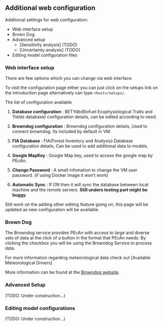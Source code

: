 ## Additional web configuration

Additional settings for web configuration:

- [Web interface setup]{#intermediate-web-setup}
- [Brown Dog]{#browndog}
- [Advanced setup]{#intermediate-advanced-setup}
    - [Sensitivity analysis] (TODO)
    - [Uncertainty analysis] (TODO)
- [Editing model configuration files]{#intermediate-model-config}

### Web interface setup {#intermediate-web-setup}

There are few options which you can change via web interface.

To visit the configuration page either you can just click on the setups link on the introduction page alternatively can type `<host>/setups/`.

The list of configuration available

1. **Database configuration** : BETYdb(Biofuel Ecophysiological Traits and Yields database) configuration details, can be edited according to need.

2. **Browndog configuration** : Browndog configuration details, Used to connect browndog. Its included by default in VM.

3. **FIA Database** : FIA(Forest Inventory and Analysis) Database configuration details, Can be used to add additional data to models.

4. **Google MapKey** : Google Map key, used to access the google map by PEcAn.

5. **Change Password** : A small infomation to change the VM user password. (if using Docker image it won't work)

6. **Automatic Sync** : If ON then it will sync the database between local machine and the remote servers. **Still unders testing part might be buggy**.

Still work on the adding other editing feature going on, this page will be updated as new configuration will be available. 

### Brown Dog {#browndog}

The Browndog service provides PEcAn with access to large and diverse sets of data at the click of a button in the format that PEcAn needs. By clicking the checkbox you will be using the Browndog Service to process data.

For more information regarding meteorological data check out [Available Meteorological Drivers]

More information can be found at the [Browndog website](http://browndog.ncsa.illinois.edu/).

### Advanced Setup {#intermediate-advanced-setup}

(TODO: Under construction...)

### Editing model configurations {#intermediate-model-config}

(TODO: Under construction...)
